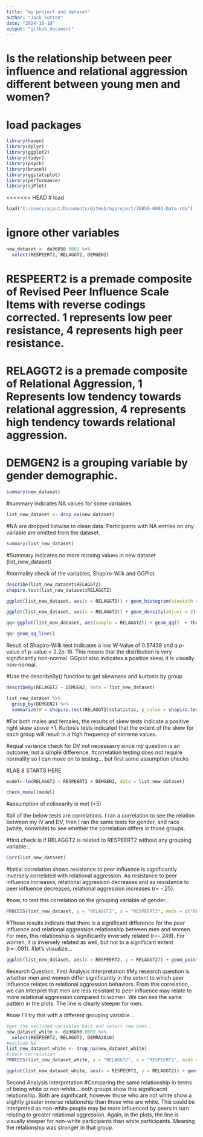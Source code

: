 ---
title: "my project and dataset"
author: "Jack Sutton"
date: "2024-10-10"
output: "github_document"
---

# Is the relationship between peer influence and relational aggression different between young men and women?

# load packages
```{r}
library(haven)
library(dplyr)
library(ggplot2)
library(tidyr)
library(psych)
library(bruceR)
library(ggstatsplot)
library(performance)
library(sjPlot)

```

<<<<<<< HEAD
# load
```{r}
load("C:/Users/ajsut/Documents/GitHub/myproject/36850-0003-Data.rda")
```

# ignore other variables
```{r}
new_dataset <- da36850.0003 %>%
  select(RESPEERT2, RELAGGT2, DEMGEN2)
```
# RESPEERT2 is a premade composite of Revised Peer Influence Scale Items with reverse codings corrected. 1 represents low peer resistance, 4 represents high peer resistance.
# RELAGGT2 is a premade composite of Relational Aggression, 1 Represents low tendency towards relational aggression, 4 represents high tendency towards relational aggression.
# DEMGEN2 is a grouping variable by gender demographic.

```{r}
summary(new_dataset)
```
#summary indicates NA values for some variables.
```{r}
list_new_dataset <- drop_na(new_dataset)
```
#NA are dropped listwise to clean data. Participants with NA entries on any variable are omitted from the dataset.

```{r}
summary(list_new_dataset)
```
#Summary indicates no more missing values in new dataset (list_new_dataset)

#normality check of the variables, Shapiro-Wilk and GGPlot
```{r}
describe(list_new_dataset$RELAGGT2)
shapiro.test(list_new_dataset$RELAGGT2)

ggplot(list_new_dataset, aes(x = RELAGGT2)) + geom_histogram(binwidth = 1)+ theme_light()

ggplot(list_new_dataset, aes(x = RELAGGT2)) + geom_density(adjust = 2)  + theme_classic()

qq<-ggplot(list_new_dataset, aes(sample = RELAGGT2)) + geom_qq()  + theme_classic()

qq+ geom_qq_line()
```
Result of Shapiro-Wilk test indicates a low W-Value of 0.57438 and a p-value of p-value < 2.2e-16. This means that the distribution is very significantly non-normal.
GGplot also indicates a positive skew, it is visually non-normal.


#Use the describeBy() function to get skewness and kurtosis by group
```{r}
describeBy(RELAGGT2 ~ DEMGEN2, data = list_new_dataset)

list_new_dataset %>%
  group_by(DEMGEN2) %>%
  summarize(W = shapiro.test(RELAGGT2)$statistic, p_value = shapiro.test(RELAGGT2)$p.value)


```

#For both males and females, the results of skew tests indicate a positive right skew above +1. Kurtosis tests indicated that the extent of the skew for each group will result in a high frequency of extreme values.

#equal variance check for DV not necessasry since my question is an outcome, not a simple difference.
#correlation testing does not require normality so I can move on to testing... but first some assumption checks


#LAB 8 STARTS HERE
```{r}
model<-lm(RELAGGT2 ~ RESPEERT2 + DEMGEN2, data = list_new_dataset)

check_model(model)

```

#assumption of colinearity is met (<5)


#all of the below tests are correlations. I ran a correlation to see the relation between my IV and DV, then I ran the same tests for gender, and race (white, nonwhite) to see whether the correlation differs in those groups.

#first check is if RELAGGT2 is related to RESPEERT2 without any grouping variable... 
```{r}
Corr(list_new_dataset)
```
#Initial correlation shows resistance to peer influence is significantly inversely correlated with relational aggression. As resistance to peer influence increases, relational aggression decreases and as resistance to peer influence decreases, relational aggression increases (r= -.25).

#now, to test this correlation on the grouping variable of gender...
```{r}
PROCESS(list_new_dataset, y = "RELAGGT2", x = "RESPEERT2", mods = c("DEMGEN2"))
```

#These results indicate that there is a significant difference for the peer influence and relational aggression relationship between men and women. For men, this relationship is significantly inversely related (r=-.249). For women, it is inversely related as well, but not to a significant extent (r=-.091).
#let's visualize...

```{r}

ggplot(list_new_dataset, aes(x = RESPEERT2, y = RELAGGT2)) + geom_point() + geom_smooth(method=lm) + facet_wrap(~DEMGEN2) + theme_bruce()

```
Research Question, First Analysis Interpretation
#My research question is whether men and women differ significantly in the extent to which peer influence relates to relational aggression behaviors. From this correlation, we can interpret that men are less resistant to peer influence may relate to more relational aggression compared to women. We can see the same pattern in the plots. The line is clearly steeper for men.

#now I'll try this with a different grouping variable...
```{r}
#get the excluded variables back and select new ones...
new_dataset_white <- da36850.0003 %>%
  select(RESPEERT2, RELAGGT2, DEMRA2010)
#exclude NA
list_new_dataset_white <- drop_na(new_dataset_white)
#check correlation
PROCESS(list_new_dataset_white, y = "RELAGGT2", x = "RESPEERT2", mods = c("DEMRA2010"))
```


```{r}
ggplot(list_new_dataset_white, aes(x = RESPEERT2, y = RELAGGT2)) + geom_point() + geom_smooth(method=lm) + facet_wrap(~DEMRA2010) + theme_bruce()


```
Second Analysis Interpretation
#Comparing the same relationship in terms of being white or non-white... both groups show this significacnt relationship. Both are significant, however those who are not white show a slightly greater inverse relationship than those who are white. This could be interpreted as non-white people may be more influenced by peers in turn relating to greater relational aggression. Again, in the plots, the line is visually steeper for non-white participants than white participants. Meaning the relationship was stronger in that group.
